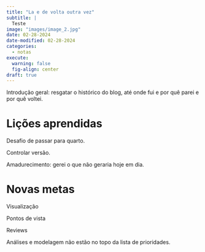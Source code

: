 ```yaml
---
title: "La e de volta outra vez"
subtitle: |
  Teste
image: "images/image_2.jpg"
date: 02-28-2024
date-modified: 02-28-2024
categories:
  - notas
execute:
  warning: false
  fig-align: center
draft: true
---
```


Introdução geral: resgatar o histórico do blog, até onde fui e por quê parei e por quê voltei.

# Lições aprendidas

Desafio de passar para quarto.

Controlar versão.

Amadurecimento: gerei o que não geraria hoje em dia.

# Novas metas

Visualização

Pontos de vista

Reviews

Análises e modelagem não estão no topo da lista de prioridades.
